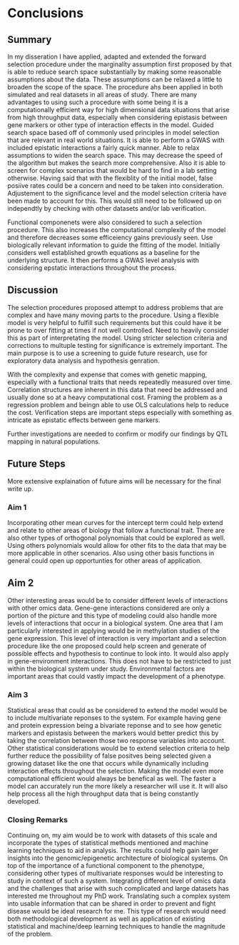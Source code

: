 # Conclusions

## Summary

In my disseration I have applied, adapted and extended the forward selection procedure under the marginality assumption first proposed by \cite{hao2014interaction} that is able to reduce search space substantially by making some reasonable assumptions about the data.  These assumptions can be relaxed a little to broaden the scope of the space. The procedure ahs been applied in both simulated and real datasets in all areas of study.  There are many advantages to using such a procedure with some being it is a computationally efficient way for high dimensional data situations that arise from high throughput data, especially when considering epistasis between gene markers or other type of interaction effects in the model.  Guided search space based off of commonly used principles in model selection that are relevant in real world situations. It is able to perform a GWAS with included epistatic interactions a fairly quick manner.  Able to relax assumptions to widen the search space.  This may decrease the speed of the algorithm but makes the search more comprehensive.  Also it is able to screen for complex scenarios that would be hard to find in a lab setting otherwise.  Having said that with the flexiblity of the initial model, false posiive rates could be a concern and need to be taken into consideration.  Adjustement to the significance level and the model selection criteria have been made to account for this.  This would still need to be followed up on independtly by checking with other datasets and/or lab verification.  

Functional componenets were also considered to such a selection procedure.  This also increases the computational complexity of the model and therefore decreases some efficeiency gains previously seen.  Use biologically relevant information to guide the fitting of the model.  Initially considers well established growth equations as a baseline for the underlying structure.  It then performs a GWAS level analysis with considering epstatic interactions throughout the process.  




## Discussion

The selection procedures proposed attempt to address problems that are complex and have many moving parts to the procedure.  Using a flexible model is very helpful to fulfill such requirements but this could have it be prone to over fitting at times if not well controlled.  Need to heavily consider this as part of interpretating the model.  Using stricter selection criteria and corrections to multuple testing for significance is extremely important.  The main purpose is to use a screening to guide future research, use for exploratory data analysis and hypothesis genration.  

With the complexity and expense that comes with genetic mapping, especially with a functional traits that needs repeatedly measured over time.  Correlation structures are inherent in this data that need be addressed and usually done so at a heavy computational cost.  Framing the problem as a regression problem and beingn able to use OLS calculations help to reduce the cost.  Verification steps are important steps especially with something as intricate as epistatic effects between gene markers.

Further investigations are needed to confirm or modify our findings by QTL mapping in natural populations.


## Future Steps

More extensive explaination of future aims will be necessary for the final write up.  

### Aim 1

Incorporating other mean curves for the intercept term could help extend and relate to other areas of biology that follow a functional trait.  There are also other types of orthogonal polynomials that could be explored as well.  Using others polynomials would allow for other fits to the data that may be more applicable in other scenarios.  Also using other basis functions in general could open up opportunties for other areas of application.  


## Aim 2
Other interesting areas would be to consider different levels of interactions with other omics data.  Gene-gene interactions considered are only a portion of the picture and this type of modeling could also handle more levels of interactions that occur in a biological system.  One area that I am particularly interested in applying would be in methylation studies of the gene expression.  This level of interaction is very important and a selection procedure like the one proposed could help screen and generate of possible effects and hypothesis to continue to look into.  It would also apply in gene-environment interactions.  This does not have to be restricted to just within the biological system under study.  Environmental factors are important areas that could vastly impact the development of a phenotype.  


### Aim 3

Statistical areas that could as be considered to extend the model would be to include multivariate reponses to the system.  For example having gene and protein expression being a bivariate reponse and to see how genetic markers and epistasis between the markers would better predict this by taking the correlation between those two response variables into account.  Other statistical considerations would be to extend selection criteria to help further reduce the possibility of false positves being selected given a growing dataset like the one that occurs while dynamically including interaction effects throughout the selection.  Making the model even more computational efficient would always be benefical as well.  The faster a model can accurately run the more likely a researcher will use it.  It will also help process all the high throughput data that is being constantly developed.  

### Closing Remarks

Continuing on, my aim would be to work with datasets of this scale and incorporate the types of statistical methods mentioned and machine learning techniques to aid in analysis. The results could help gain larger insights into the genomic/epigenetic architecture of biological systems. On top of the importance of a functional component to the phenotype, considering other types of multivariate responses would be interesting to study in context of such a system. Integrating different level of omics data and the challenges that arise with such complicated and large datasets has interested me throughout my PhD work. Translating such a complex system into usable information that can be shared in order to prevent and fight disease would be ideal research for me. This type of research would need both methodological development as well as application of existing statistical and machine/deep learning techniques to handle the magnitude of the problem.
